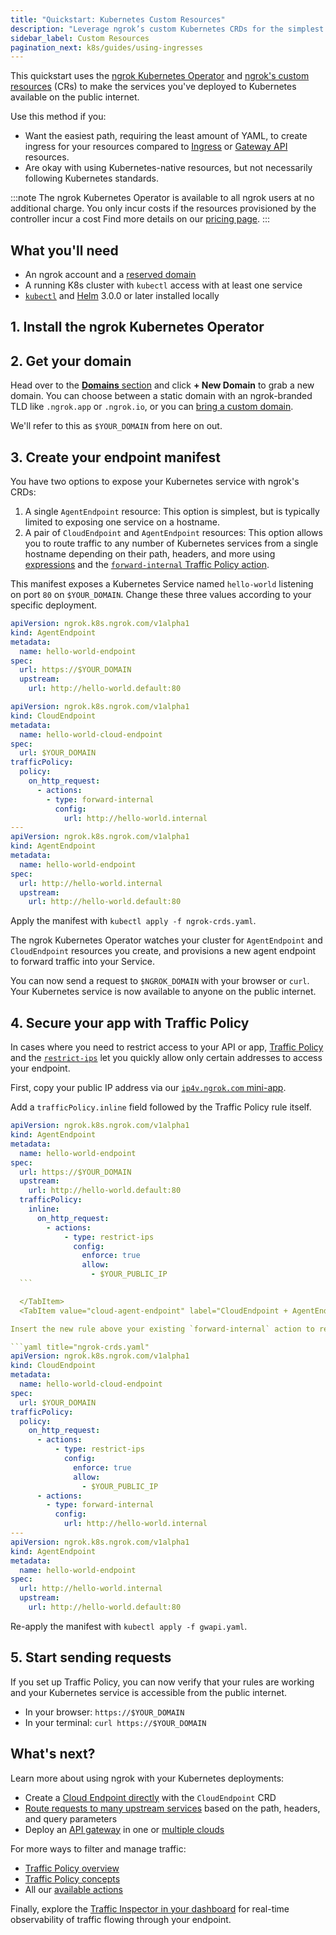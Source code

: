 ```yaml
---
title: "Quickstart: Kubernetes Custom Resources"
description: "Leverage ngrok’s custom Kubernetes CRDs for the simplest path, with the least amount of YAML, to exposing your Kubernetes services to the public internet."
sidebar_label: Custom Resources
pagination_next: k8s/guides/using-ingresses
---
```




This quickstart uses the [ngrok Kubernetes Operator](/docs/k8s) and [ngrok's custom resources](/docs/k8s/crds) (CRs) to make the services you've deployed to Kubernetes available on the public internet.

Use this method if you:

- Want the easiest path, requiring the least amount of YAML, to create ingress for your resources compared to [Ingress](/docs/getting-started/kubernetes/ingress) or [Gateway API](/docs/getting-started/kubernetes/gateway-api) resources.
- Are okay with using Kubernetes-native resources, but not necessarily following Kubernetes standards.

:::note
The ngrok Kubernetes Operator is available to all ngrok users at no additional charge.
You only incur costs if the resources provisioned by the controller incur a cost
Find more details on our [pricing page](https://ngrok.com/pricing).
:::

## What you'll need

- An ngrok account and a [reserved domain](https://dashboard.ngrok.com/domains)
- A running K8s cluster with `kubectl` access with at least one service
- [`kubectl`](https://kubernetes.io/docs/reference/kubectl/) and [Helm](https://helm.sh/docs/intro/install/) 3.0.0 or later installed locally

## 1. Install the ngrok Kubernetes Operator

<K8sSetup />
<K8sInstall />

## 2. Get your domain

Head over to the [**Domains** section](https://dashboard.ngrok.com/domains) and click **+ New Domain** to grab a new domain.
You can choose between a static domain with an ngrok-branded TLD like `.ngrok.app` or `.ngrok.io`, or you can [bring a custom domain](/docs/universal-gateway/custom-domains/).

We'll refer to this as `$YOUR_DOMAIN` from here on out.

## 3. Create your endpoint manifest

You have two options to expose your Kubernetes service with ngrok's CRDs:

1. A single `AgentEndpoint` resource: This option is simplest, but is typically limited to exposing one service on a hostname.
2. A pair of `CloudEndpoint` and `AgentEndpoint` resources: This option allows you to route traffic to any number of Kubernetes services from a single hostname depending on their path, headers, and more using [expressions](/docs/traffic-policy/concepts/expressions/) and the [`forward-internal` Traffic Policy action](/docs/traffic-policy/actions/forward-internal).

This manifest exposes a Kubernetes Service named `hello-world` listening on port `80` on `$YOUR_DOMAIN`.
Change these three values according to your specific deployment.

<Tabs groupId="crds" queryString="crd-option">
  <TabItem value="agent-endpoint" label="AgentEndpoint" default>

```yaml title="ngrok-crds.yaml"
apiVersion: ngrok.k8s.ngrok.com/v1alpha1
kind: AgentEndpoint
metadata:
  name: hello-world-endpoint
spec:
  url: https://$YOUR_DOMAIN
  upstream:
    url: http://hello-world.default:80
```

  </TabItem>
  <TabItem value="cloud-agent-endpoint" label="CloudEndpoint + AgentEndpoint">

```yaml title="ngrok-crds.yaml"
apiVersion: ngrok.k8s.ngrok.com/v1alpha1
kind: CloudEndpoint
metadata:
  name: hello-world-cloud-endpoint
spec:
  url: $YOUR_DOMAIN
trafficPolicy:
  policy:
    on_http_request:
      - actions:
        - type: forward-internal
          config:
            url: http://hello-world.internal
---
apiVersion: ngrok.k8s.ngrok.com/v1alpha1
kind: AgentEndpoint
metadata:
  name: hello-world-endpoint
spec:
  url: http://hello-world.internal
  upstream:
    url: http://hello-world.default:80
```

  </TabItem>
</Tabs>

Apply the manifest with `kubectl apply -f ngrok-crds.yaml`.

The ngrok Kubernetes Operator watches your cluster for `AgentEndpoint` and `CloudEndpoint` resources you create, and provisions a new agent endpoint to forward traffic into your Service.

You can now send a request to `$NGROK_DOMAIN` with your browser or `curl`.
Your Kubernetes service is now available to anyone on the public internet.

## 4. Secure your app with Traffic Policy

In cases where you need to restrict access to your API or app, [Traffic Policy](/docs/traffic-policy) and the [`restrict-ips`](/docs/traffic-policy/actions/restrict-ips) let you quickly allow only certain addresses to access your endpoint.

First, copy your public IP address via our [`ip4v.ngrok.com` mini-app](https://ipv4.ngrok.com/).

<Tabs groupId="crds" queryString="crd-option">
  <TabItem value="agent-endpoint" label="AgentEndpoint" default>

Add a `trafficPolicy.inline` field followed by the Traffic Policy rule itself.

````yaml title="ngrok-crds.yaml"
apiVersion: ngrok.k8s.ngrok.com/v1alpha1
kind: AgentEndpoint
metadata:
  name: hello-world-endpoint
spec:
  url: https://$YOUR_DOMAIN
  upstream:
    url: http://hello-world.default:80
  trafficPolicy:
    inline:
      on_http_request:
        - actions:
            - type: restrict-ips
              config:
                enforce: true
                allow:
                  - $YOUR_PUBLIC_IP
  ```

  </TabItem>
  <TabItem value="cloud-agent-endpoint" label="CloudEndpoint + AgentEndpoint">

Insert the new rule above your existing `forward-internal` action to require authentication before forwarding traffic to your internal agent endpoint.

```yaml title="ngrok-crds.yaml"
apiVersion: ngrok.k8s.ngrok.com/v1alpha1
kind: CloudEndpoint
metadata:
  name: hello-world-cloud-endpoint
spec:
  url: $YOUR_DOMAIN
trafficPolicy:
  policy:
    on_http_request:
      - actions:
          - type: restrict-ips
            config:
              enforce: true
              allow:
                - $YOUR_PUBLIC_IP
      - actions:
        - type: forward-internal
          config:
            url: http://hello-world.internal
---
apiVersion: ngrok.k8s.ngrok.com/v1alpha1
kind: AgentEndpoint
metadata:
  name: hello-world-endpoint
spec:
  url: http://hello-world.internal
  upstream:
    url: http://hello-world.default:80
````

  </TabItem>
</Tabs>

Re-apply the manifest with `kubectl apply -f gwapi.yaml`.

## 5. Start sending requests

If you set up Traffic Policy, you can now verify that your rules are working and your Kubernetes service is accessible from the public internet.

- In your browser: `https://$YOUR_DOMAIN`
- In your terminal: `curl https://$YOUR_DOMAIN`

## What's next?

Learn more about using ngrok with your Kubernetes deployments:

- Create a [Cloud Endpoint directly](/docs/k8s/guides/using-crds/#using-cloudendpoint) with the `CloudEndpoint` CRD
- [Route requests to many upstream services](/docs/k8s/guides/how-to/request-routing/) based on the path, headers, and query parameters
- Deploy an [API gateway](/docs/guides/api-gateway/kubernetes/) in one or [multiple clouds](/docs/guides/api-gateway/multicloud/)

For more ways to filter and manage traffic:

- [Traffic Policy overview](/docs/traffic-policy)
- [Traffic Policy concepts](/docs/traffic-policy/concepts/)
- All our [available actions](/docs/traffic-policy/actions/)

Finally, explore the [Traffic Inspector in your dashboard](https://dashboard.ngrok.com/traffic-inspector) for real-time observability of traffic flowing through your endpoint.
